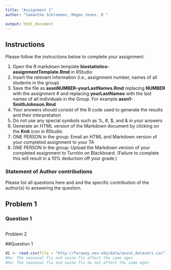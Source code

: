 ```yaml
---
title: "Assignment 1"
author: "Samantha Schloeman, Megan Jones, R "

output: html_document
---
```


Instructions
------------

Please follow the instructions below to complete your assignment:

1. Open the R markdown template **biostatistics-assignmentTemplate.Rmd** in RStudio
2. Insert the relevant information (i.e., assignment number, names of all students in the group)
3. Save the file as **assnNUMBER-yourLastNames.Rmd** replacing **NUMBER** with the assignment \# and replacing **yourLastNames** with the last names of all individuals in the Group. For example **assn1-SmithJohnson.Rmd**
4. Your answers should consist of the R code used to generate the results and their interpretation
5. Do not use any special symbols such as \%, \#, \$, and \& in your answers
6. Generate an HTML version of the Markdown document by clicking on the **Knit** icon in RStudio
7. ONE PERSON in the group: Email an HTML and Markdown version of your completed assignment to your TA
8. ONE PERSON in the group: Upload the Markdown version of your completed assignment to Turnitin on Blackboard. (Failure to complete this will result in a 10% deduction off your grade.)

### Statement of Author contributions
Please list all questions here and and the specific contribution of the author(s) to answering the question.

Problem 1
---------
### Question 1
```r

```


Problem 2

##Question 1
```r
d1 <- read.csv(file = "http://faraway.neu.edu/data/assn1_dataset1.csv")
#Ho: The seasonal flu and swine flu affect the same ages
#Ha: The seasonal flu and swine flu do not affect the same ages
```

